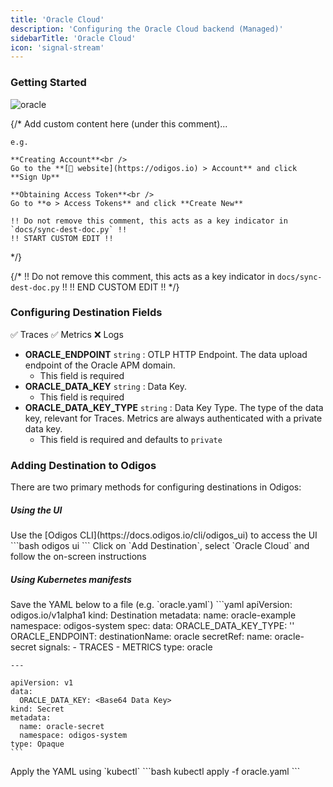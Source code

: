 ```yaml
---
title: 'Oracle Cloud'
description: 'Configuring the Oracle Cloud backend (Managed)'
sidebarTitle: 'Oracle Cloud'
icon: 'signal-stream'
---
```


### Getting Started

<img src="https://d15jtxgb40qetw.cloudfront.net/oracle.svg" alt="oracle" className="not-prose h-20" />

{/*
    Add custom content here (under this comment)...

    e.g.

    **Creating Account**<br />
    Go to the **[🔗 website](https://odigos.io) > Account** and click **Sign Up**

    **Obtaining Access Token**<br />
    Go to **⚙️ > Access Tokens** and click **Create New**

    !! Do not remove this comment, this acts as a key indicator in `docs/sync-dest-doc.py` !!
    !! START CUSTOM EDIT !!
*/}

{/*
    !! Do not remove this comment, this acts as a key indicator in `docs/sync-dest-doc.py` !!
    !! END CUSTOM EDIT !!
*/}

### Configuring Destination Fields

<Accordion title="Supported Signals:">
  ✅ Traces
  ✅ Metrics
  ❌ Logs
</Accordion>

- **ORACLE_ENDPOINT** `string` : OTLP HTTP Endpoint. The data upload endpoint of the Oracle APM domain.
  - This field is required
- **ORACLE_DATA_KEY** `string` : Data Key.
  - This field is required
- **ORACLE_DATA_KEY_TYPE** `string` : Data Key Type. The type of the data key, relevant for Traces. Metrics are always authenticated with a private data key.
  - This field is required and defaults to `private`

### Adding Destination to Odigos

There are two primary methods for configuring destinations in Odigos:

##### **Using the UI**

<Steps>
  <Step>
    Use the [Odigos CLI](https://docs.odigos.io/cli/odigos_ui) to access the UI
    ```bash
    odigos ui
    ```
  </Step>
  <Step>
    Click on `Add Destination`, select `Oracle Cloud` and follow the on-screen instructions
  </Step>
</Steps>

##### **Using Kubernetes manifests**

<Steps>
  <Step>
    Save the YAML below to a file (e.g. `oracle.yaml`)
    ```yaml
    apiVersion: odigos.io/v1alpha1
    kind: Destination
    metadata:
      name: oracle-example
      namespace: odigos-system
    spec:
      data:
        ORACLE_DATA_KEY_TYPE: '<Data Key Type (default: private) (options: [private, public])>'
        ORACLE_ENDPOINT: <OTLP HTTP Endpoint>
      destinationName: oracle
      secretRef:
        name: oracle-secret
      signals:
      - TRACES
      - METRICS
      type: oracle

    ---

    apiVersion: v1
    data:
      ORACLE_DATA_KEY: <Base64 Data Key>
    kind: Secret
    metadata:
      name: oracle-secret
      namespace: odigos-system
    type: Opaque
    ```
  </Step>
  <Step>
    Apply the YAML using `kubectl`
    ```bash
    kubectl apply -f oracle.yaml
    ```
  </Step>
</Steps>